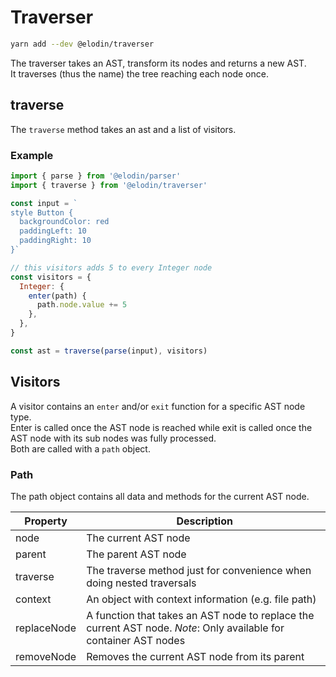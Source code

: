 

# Traverser

```bash
yarn add --dev @elodin/traverser
```

The traverser takes an AST, transform its nodes and returns a new AST.<br />
It traverses (thus the name) the tree reaching each node once.

## traverse

The `traverse` method takes an ast and a list of visitors.

### Example

```javascript
import { parse } from '@elodin/parser'
import { traverse } from '@elodin/traverser'

const input = `
style Button {
  backgroundColor: red
  paddingLeft: 10
  paddingRight: 10
}`

// this visitors adds 5 to every Integer node
const visitors = {
  Integer: {
    enter(path) {
      path.node.value += 5
    },
  },
}

const ast = traverse(parse(input), visitors)
```

## Visitors

A visitor contains an `enter` and/or `exit` function for a specific AST node type.<br />
Enter is called once the AST node is reached while exit is called once the AST node with its sub nodes was fully processed. <br />
Both are called with a `path` object.

### Path

The path object contains all data and methods for the current AST node.

| Property    |  Description                                                                                                      |
| ----------- | ----------------------------------------------------------------------------------------------------------------- |
| node        | The current AST node                                                                                              |
| parent      | The parent AST node                                                                                               |
| traverse    | The traverse method just for convenience when doing nested traversals                                             |
| context     | An object with context information (e.g. file path)                                                               |
| replaceNode | A function that takes an AST node to replace the current AST node. _Note_: Only available for container AST nodes |
| removeNode  | Removes the current AST node from its parent                                                                      |
